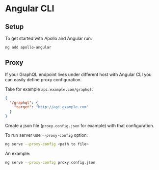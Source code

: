 # Angular CLI

## Setup

To get started with Apollo and Angular run:

```bash
ng add apollo-angular
```

## Proxy

If your GraphQL endpoint lives under different host with Angular CLI you can easily define proxy configuration.

Take for example `api.example.com/graphql`:

```json
{
  "/graphql": {
    "target": "http://api.example.com"
  }
}
```

Create a json file (`proxy.config.json` for example) with that configuration.

To run server use `--proxy-config` option:

```bash
ng serve --proxy-config <path to file>
```

An example:

```bash
ng serve --proxy-config proxy.config.json
```

